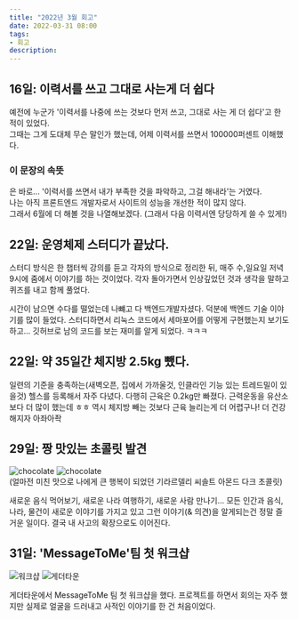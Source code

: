 ```yaml
---
title: "2022년 3월 회고"
date: 2022-03-31 08:00
tags:
- 회고
description:
---
```


## 16일: 이력서를 쓰고 그대로 사는게 더 쉽다

예전에 누군가 '이력서를 나중에 쓰는 것보다 먼저 쓰고, 그대로 사는 게 더 쉽다'고 한 적이 있었다.  
그때는 그게 도대체 무슨 말인가 했는데, 어제 이력서를 쓰면서 100000퍼센트 이해했다.  

### 이 문장의 속뜻

은 바로... '이력서를 쓰면서 내가 부족한 것을 파악하고, 그걸 해내라'는 거였다.  
나는 아직 프론트엔드 개발자로서 사이트의 성능을 개선한 적이 많지 않다.  
그래서 6월에 더 해볼 것을 나열해보겠다. (그래서 다음 이력서엔 당당하게 쓸 수 있게!)

## 22일: 운영체제 스터디가 끝났다. 

스터디 방식은 한 챕터씩 강의를 듣고 각자의 방식으로 정리한 뒤, 매주 수,일요일 저녁 9시에 줌에서 이야기를 하는 것이었다. 각자 돌아가면서 인상깊었던 것과 생각을 말하고 퀴즈를 내고 함께 풀었다.

시간이 남으면 수다를 떨었는데 나뺴고 다 백엔드개발자셨다. 덕분에 백엔드 기술 이야기를 많이 들었다. 
스터디하면서 리눅스 코드에서 세마포어를 어떻게 구현했는지 보기도 하고... 깃허브로 남의 코드를 보는 재미를 알게 되었다. ㅋㅋㅋ 

## 22일: 약 35일간 체지방 2.5kg 뺐다. 

일련의 기준을 충족하는(새벽오픈, 집에서 가까울것, 인클라인 기능 있는 트레드밀이 있을것) 헬스를 등록해서 자주 다녔다. 
다행히 근육은 0.2kg만 빠졌다. 근력운동을 유산소보다 더 많이 했는데 ㅎㅎ 역시 체지방 빼는 것보다 근육 늘리는게 더 어렵구나! 더 건강해지자 아좌아좍

## 29일: 짱 맛있는 초콜릿 발견

![chocolate](/images/blog/2203/choco1.jpg)
![chocolate](/images/blog/2203/choco2.jpg)  
(얼마전 미친 맛으로 나에게 큰 행복이 되었던 기라르델리 씨솔트 아몬드 다크 초콜릿)

새로운 음식 먹어보기, 새로운 나라 여행하기, 새로운 사람 만나기... 모든 인간과 음식, 나라, 물건이 새로운 이야기를 가지고 있고 그런 이야기(& 의견)을 알게되는건 정말 즐거운 일이다. 결국 내 사고의 확장으로도 이어진다.

## 31일: 'MessageToMe'팀 첫 워크샵

![워크샵](/images/blog/2203/workshop1.png)
![게더타운](/images/blog/2203/workshop2.png)

게더타운에서 MessageToMe 팀 첫 워크샵을 했다. 프로젝트를 하면서 회의는 자주 했지만 실제로 얼굴을 드러내고 사적인 이야기를 한 건 처음이었다. 

